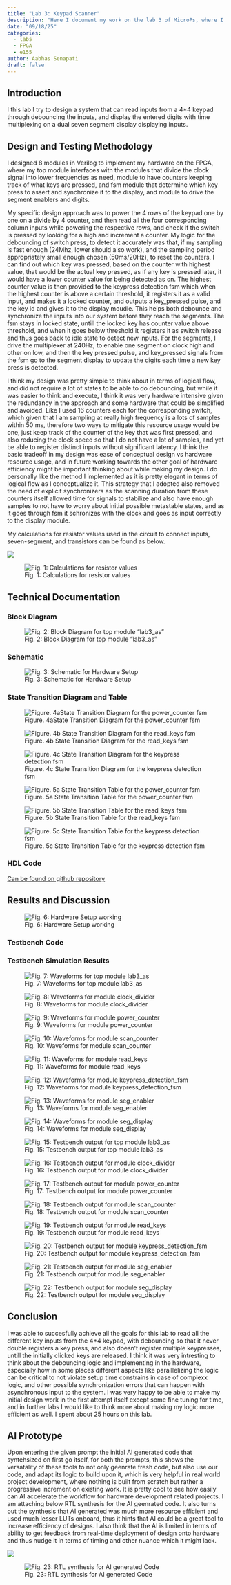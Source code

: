 ```yaml
---
title: "Lab 3: Keypad Scanner"
description: "Here I document my work on the lab 3 of MicroPs, where I work with FPGA and a 4*4 keypad to display digits on a  dual seven segment display."
date: "09/18/25"
categories:
  - labs 
  - FPGA
  - e155
author: Aabhas Senapati
draft: false
---
```


## Introduction

I this lab I try to design a system that can read inputs from a 4*4 keypad through debouncing the inputs, and display the entered digits with time multiplexing on a dual seven segment display displaying inputs.

## Design and Testing Methodology
 I designed 8 modules in Verilog to implement my hardware on the FPGA, where my top module interfaces with the modules that divide the clock signal into lower frequencies as need, module to have counters keeping track of what keys are pressed, and fsm module that determine which key press to assert and synchronize it to the display, and module to drive the segment enablers and digits. 

My specific design approach was to power the 4 rows of the keypad one by one on a divide by 4 counter, and then read all the four corresponding column inputs while powering the respective rows, and check if the switch is pressed by looking for a high and increment a counter. My logic for the debouncing of switch press, to detect it accurately was that, if my sampling is fast enough (24Mhz, lower should also work), and the sampling period appropriately small enough chosen (50ms/20Hz), to reset the counters, I can find out which key was pressed, based on the counter with highest value, that would be the actual key pressed, as if any key is pressed later, it would have a lower counter value for being detected as on. The highest counter value is then provided to the keypress detection fsm which when the highest counter is above a certain threshold, it registers it as a valid input, and makes it a locked counter, and outputs a key_pressed pulse, and the key id and gives it to the display moudle. This helps both debounce and synchronize the inputs into our system before they reach the segments. The fsm stays in locked state, untill the locked key has counter value above threshold, and when it goes below threshold it registers it as switch release and thus goes back to idle state to detect new inputs. For the segments, I drive the multiplexer at 240Hz, to enable one segment on clock high and other on low, and then the key pressed pulse, and key_pressed signals from the fsm go to the segment display to update the digits each time a new key press is detected.

I think my design was pretty simple to think about in terms of logical flow, and did not require a lot of states to be able to do debouncing, but while it was easier to think and execute, I think it was very hardware intensive given the redundancy in the approach and some hardware that could be simplified and avoided. Like I used 16 counters each for the corresponding switch, which given that I am sampling at really high frequency is a lots of samples within 50 ms, therefore two ways to mitigate this resource usage would be one, just keep track of the counter of the key that was first pressed, and also reducing the clock speed so that I do not have a lot of samples, and yet be able to register distinct inputs without significant latency. I think the basic tradeoff in my design was ease of conceptual design vs hardware resource usage, and in future working towards the other goal of hardware efficiency might be important thinking about while making my design. I do personally like the method I implemented as it is pretty elegant in terms of logical flow as I conceptualize it. This strategy that I adopted also removed the need of explicit synchronizers as the scanning duration from these counters itself allowed time for signals to stabilize and also have enough samples to not have to worry about initial possible metastable states, and as it goes through fsm it schronizes with the clock and goes as input correctly to the display module.

 
 My calculations for resistor values used in the circuit to connect inputs, seven-segment, and transistors can be found as below.

![](images/lab3_calculation0.jpg)

![Fig. 1: Calculations for resistor values](images/lab2_calculation1.jpg)

## Technical Documentation

### Block Diagram

![Fig. 2: Block Diagram for top module "lab3_as"](images/lab3_block_diagram.png) 


### Schematic

![Fig. 3: Schematic for Hardware Setup](images/lab3_schematic.jpg)

### State Transition Diagram and Table

![Figure. 4aState Transition Diagram for the power_counter fsm](images/fsm0.jpg)

![Figure. 4b State Transition Diagram for the read_keys fsm](images/fsm1.jpg)

![Figure. 4c State Transition Diagram for the keypress detection fsm](images/fsm2.jpg)

![Figure. 5a State Transition Table for the power_counter fsm](images/transitiontable0.jpg)

![Figure. 5b State Transition Table for the read_keys fsm](images/transitiontable1.jpg)

![Figure. 5c State Transition Table for the keypress detection fsm](images/transitiontable2.jpg)

### HDL Code

[Can be found on github repository](https://github.com/aabhassenapati/E155-labs/tree/main/lab3/fpga)

<script src="https://gist.github.com/aabhassenapati/befb30ad17991d8b391cf60530fa9dce.js"></script>

<script src="https://gist.github.com/aabhassenapati/f392c8c00f720906aad23f97a5dc2fe7.js"></script>

<script src="https://gist.github.com/aabhassenapati/0df92b0f0d819a72a4e63207f37d6485.js"></script>

<script src="https://gist.github.com/aabhassenapati/88ab956f47daf057dbb98d1782bce34d.js"></script>

<script src="https://gist.github.com/aabhassenapati/78e8fbfad51bba2a59eb271122e049ae.js"></script>

<script src="https://gist.github.com/aabhassenapati/671965134589f05adcb682a3042d2def.js"></script>

<script src="https://gist.github.com/aabhassenapati/eb130264653f9d598157c969648f2d8e.js"></script>

<script src="https://gist.github.com/aabhassenapati/003b4185fc147017ba1eb1614972f10d.js"></script>

## Results and Discussion

![Fig. 6: Hardware Setup working](images/lab3_hardware.png)


### Testbench Code

<script src="https://gist.github.com/aabhassenapati/05684ebe99fc8d3598e5f9617e9d0335.js"></script>

<script src="https://gist.github.com/aabhassenapati/a930bbff9b18c8952f9027760ec21df6.js"></script>

<script src="https://gist.github.com/aabhassenapati/28eb8e87326967665c2add7923b7b0ca.js"></script>

<script src="https://gist.github.com/aabhassenapati/bf61242a2d0f35bce734e713e311f105.js"></script>

<script src="https://gist.github.com/aabhassenapati/36026a85a9bf496162fbe91cb3853999.js"></script>

<script src="https://gist.github.com/aabhassenapati/fe3921921a3ff91c4456162e6a51254d.js"></script>

<script src="https://gist.github.com/aabhassenapati/9af99285258e4322a4ebfeed54115c20.js"></script>

<script src="https://gist.github.com/aabhassenapati/1abeac2c4f45b04c5d874fb13d335c5a.js"></script>

### Testbench Simulation Results

![Fig. 7: Waveforms for top module lab3_as](images/tb_top_waveforms.png)

![Fig. 8: Waveforms for module clock_divider](images/tb_cd_waveforms.png)

![Fig. 9: Waveforms for module power_counter](images/tb_pc_waveforms.png)

![Fig. 10: Waveforms for module scan_counter](images/tb_sc_waveforms.png)

![Fig. 11: Waveforms for module read_keys](images/tb_rk_waveforms.png)

![Fig. 12: Waveforms for module keypress_detection_fsm](images/tb_kdf_waveforms.png)

![Fig. 13: Waveforms for module seg_enabler](images/tb_se_waveforms.png)

![Fig. 14: Waveforms for module seg_display](images/tb_sd_waveforms.png)

![Fig. 15: Testbench output for top module lab3_as](images/tb_top_output.png)

![Fig. 16: Testbench output for module clock_divider](images/tb_cd_output.png)

![Fig. 17: Testbench output for module power_counter](images/tb_pc_output.png)

![Fig. 18: Testbench output for module scan_counter](images/tb_sc_output.png)

![Fig. 19: Testbench output for module read_keys](images/tb_rk_output.png)

![Fig. 20: Testbench output for module keypress_detection_fsm](images/tb_kdf_output.png)

![Fig. 21: Testbench output for module seg_enabler](images/tb_se_output.png)

![Fig. 22: Testbench output for module seg_display](images/tb_sd_output.png)


## Conclusion
 I was able to succesfully achieve all the goals for this lab to read all the different key inputs from the 4*4 keypad, with debouncing so that it never double registers a key press, and also doesn't register multiple keypresses, untill the initially clicked keys are released. I think it was very intresting to think about the debouncing logic and implementing in the hardware, especially how in some places different aspects like paralllelizing the logic can be critical to not violate setup time constrains in case of complexx logic, and other possible synchronization errors that can happen with asynchronous input to the system. I was very happy to be able to make my initial design work in the first attempt itself except some fine tuning for time, and in further labs I would like to think more about making my logic more efficient as well. I spent about 25 hours on this lab.

## AI Prototype 

Upon entering the given prompt the initial AI generated code that syntehsized on first go itself, for both the prompts, this shows the versatality of these tools to not only geenrate fresh code, but also use our code, and adapt its logic to build upon it, which is very helpful in real world project development, where nothing is built from scratch but rather a progressive increment on existing work. It is pretty cool to see how easily can AI accelerate the workflow for hardware development related projects. I am attaching below RTL synthesis for the AI geenrated code. It also turns out the synthesis that AI generated was much more resource efficient and used much lesser LUTs onboard, thus it hints that AI could be a great tool to increase efficiency of designs. I also think that the AI is limited in terms of ability to get feedback from real-time deployment of design onto hardware and thus nudge it in terms of timing and other nuance which it might lack.

![](images/ai_rtl1.png)

![Fig. 23: RTL synthesis for AI generated Code](images/ai_rtl2.png)

